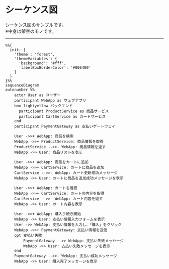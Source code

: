 # シーケンス図

シーケンス図のサンプルです。  
※中身は架空のモノです。

---

```mermaid
%%{
  init: {
    'theme': 'forest',
    'themeVariables': {
      'background': '#fff',
      'labelBoxBorderColor': '#006400'
    }
  }
}%%
sequenceDiagram
autonumber %%
    actor User as ユーザー
    participant WebApp as ウェブアプリ
    box lightyellow バックエンド
      participant ProductService as 商品サービス
      participant CartService as カートサービス
    end
    participant PaymentGateway as 支払いゲートウェイ

    User ->>+ WebApp: 商品を検索
    WebApp ->>+ ProductService: 商品情報を取得
    ProductService -->>- WebApp: 商品情報を返す
    WebApp ->> User: 商品リストを表示

    User ->>+ WebApp: 商品をカートに追加
    WebApp ->>+ CartService: カートに商品を追加
    CartService -->>- WebApp: カート更新成功メッセージ
    WebApp ->> User: カートに商品を追加成功メッセージを表示

    User ->>+ WebApp: カートを確認
    WebApp ->>+ CartService: カートの内容を取得
    CartService -->>- WebApp: カート内容を返す
    WebApp ->> User: カート内容を表示

    User ->>+ WebApp: 購入手続き開始
    WebApp ->> User: 支払い情報入力フォームを表示
    User ->> WebApp: 支払い情報を入力し、「購入」をクリック
    WebApp ->>+ PaymentGateway: 支払い情報を送信
    opt 支払い失敗
        PaymentGateway -->> WebApp: 支払い失敗メッセージ
        WebApp ->> User: 支払い失敗メッセージを表示
    end
    PaymentGateway -->>- WebApp: 支払い成功メッセージ
    WebApp ->> User: 購入完了メッセージを表示
```
